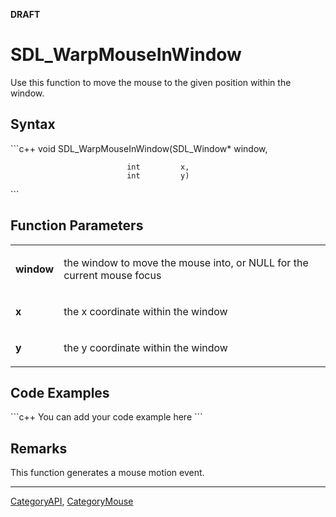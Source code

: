 <!-- pragma section-numbers off -->
<!-- pragma disable-camelcase -->
'''DRAFT'''

= SDL_WarpMouseInWindow =
Use this function to move the mouse to the given position within the window.


== Syntax ==
```c++
void SDL_WarpMouseInWindow(SDL_Window* window,
                           int         x,
                           int         y)
```

== Function Parameters ==
{|
|'''window'''
|the window to move the mouse into, or NULL for the current mouse focus
|-
|'''x'''
|the x coordinate within the window
|-
|'''y'''
|the y coordinate within the window
|}

== Code Examples ==
```c++
You can add your code example here
```

== Remarks ==
This function generates a mouse motion event.


----
[[CategoryAPI]], [[CategoryMouse]]
